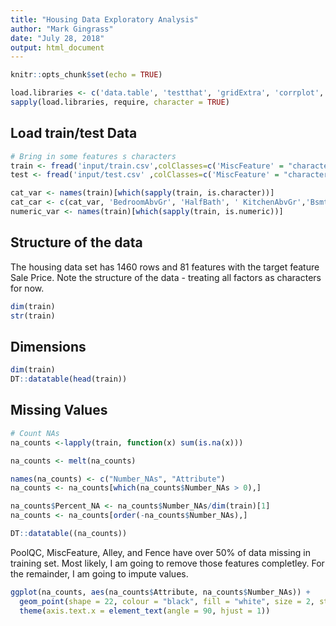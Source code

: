 ```yaml
---
title: "Housing Data Exploratory Analysis"
author: "Mark Gingrass"
date: "July 28, 2018"
output: html_document
---
```


```r
knitr::opts_chunk$set(echo = TRUE)
```


```r
load.libraries <- c('data.table', 'testthat', 'gridExtra', 'corrplot', 'GGally', 'ggplot2', 'e1071', 'dplyr', 'DT')
sapply(load.libraries, require, character = TRUE)
```


## Load train/test Data
```r
# Bring in some features s characters
train <- fread('input/train.csv',colClasses=c('MiscFeature' = "character", 'PoolQC' = 'character', 'Alley' = 'character'))
test <- fread('input/test.csv' ,colClasses=c('MiscFeature' = "character", 'PoolQC' = 'character', 'Alley' = 'character'))
```

```r
cat_var <- names(train)[which(sapply(train, is.character))]
cat_car <- c(cat_var, 'BedroomAbvGr', 'HalfBath', ' KitchenAbvGr','BsmtFullBath', 'BsmtHalfBath', 'MSSubClass')
numeric_var <- names(train)[which(sapply(train, is.numeric))]
```

## Structure of the data
The housing data set has 1460 rows and 81 features with the target feature Sale Price.
Note the structure of the data - treating all factors as characters for now. 
```r
dim(train)
str(train)

```

## Dimensions
```r
dim(train)
DT::datatable(head(train))
```

## Missing Values

```r
# Count NAs
na_counts <-lapply(train, function(x) sum(is.na(x)))

na_counts <- melt(na_counts)

names(na_counts) <- c("Number_NAs", "Attribute")
na_counts <- na_counts[which(na_counts$Number_NAs > 0),]

na_counts$Percent_NA <- na_counts$Number_NAs/dim(train)[1]
na_counts <- na_counts[order(-na_counts$Number_NAs),]

DT::datatable((na_counts))
```



PoolQC, MiscFeature, Alley, and Fence have over 50% of data missing in training set. Most likely, I am going to remove those features completley. For the remainder, I am going to impute values. 

```r
ggplot(na_counts, aes(na_counts$Attribute, na_counts$Number_NAs)) +
  geom_point(shape = 22, colour = "black", fill = "white", size = 2, stroke = 5) + 
  theme(axis.text.x = element_text(angle = 90, hjust = 1))

```

